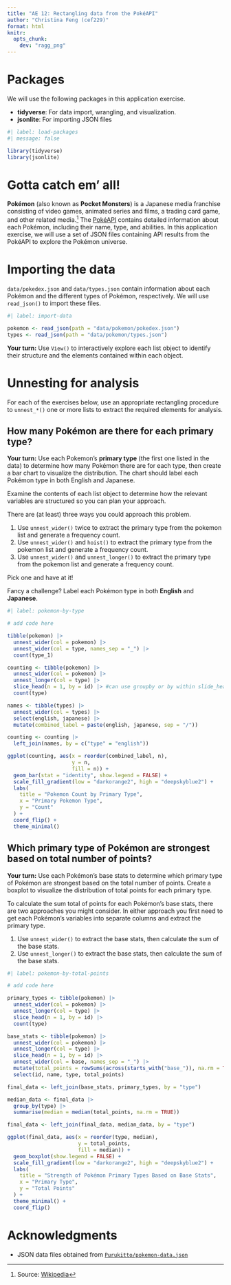 ```yaml
---
title: "AE 12: Rectangling data from the PokéAPI"
author: "Christina Feng (cef229)"
format: html
knitr:
  opts_chunk: 
    dev: "ragg_png"
---
```


# Packages

We will use the following packages in this application exercise.

-   **tidyverse**: For data import, wrangling, and visualization.
-   **jsonlite**: For importing JSON files

```r
#| label: load-packages
#| message: false

library(tidyverse)
library(jsonlite)
```

# Gotta catch em' all!

**Pokémon** (also known as **Pocket Monsters**) is a Japanese media franchise consisting of video games, animated series and films, a trading card game, and other related media.[^1] The [PokéAPI](https://pokeapi.co/) contains detailed information about each Pokémon, including their name, type, and abilities. In this application exercise, we will use a set of JSON files containing API results from the PokéAPI to explore the Pokémon universe.

[^1]: Source: [Wikipedia](https://en.wikipedia.org/wiki/Pok%C3%A9mon)

# Importing the data

`data/pokedex.json` and `data/types.json` contain information about each Pokémon and the different types of Pokémon, respectively. We will use `read_json()` to import these files.

```r
#| label: import-data

pokemon <- read_json(path = "data/pokemon/pokedex.json")
types <- read_json(path = "data/pokemon/types.json")
```

**Your turn:** Use `View()` to interactively explore each list object to identify their structure and the elements contained within each object.

# Unnesting for analysis

For each of the exercises below, use an appropriate rectangling procedure to `unnest_*()` one or more lists to extract the required elements for analysis.

## How many Pokémon are there for each primary type?

**Your turn:** Use each Pokemon's **primary type** (the first one listed in the data) to determine how many Pokémon there are for each type, then create a bar chart to visualize the distribution. The chart should label each Pokémon type in both English and Japanese.

::: callout-tip
Examine the contents of each list object to determine how the relevant variables are structured so you can plan your approach.

There are (at least) three ways you could approach this problem.

1.  Use `unnest_wider()` twice to extract the primary type from the pokemon list and generate a frequency count.
2.  Use `unnest_wider()` and `hoist()` to extract the primary type from the pokemon list and generate a frequency count.
3.  Use `unnest_wider()` and `unnest_longer()` to extract the primary type from the pokemon list and generate a frequency count.

Pick one and have at it!
:::

::: callout-note
Fancy a challenge? Label each Pokémon type in both **English** and **Japanese**.
:::

```r
#| label: pokemon-by-type

# add code here

tibble(pokemon) |>
  unnest_wider(col = pokemon) |>
  unnest_wider(col = type, names_sep = "_") |>
  count(type_1)

counting <- tibble(pokemon) |>
  unnest_wider(col = pokemon) |>
  unnest_longer(col = type) |>
  slice_head(n = 1, by = id) |> #can use groupby or by within slide_head
  count(type)

names <- tibble(types) |>
  unnest_wider(col = types) |>
  select(english, japanese) |>
  mutate(combined_label = paste(english, japanese, sep = "/"))

counting <- counting |>
  left_join(names, by = c("type" = "english"))

ggplot(counting, aes(x = reorder(combined_label, n), 
                     y = n,
                     fill = n)) +
  geom_bar(stat = "identity", show.legend = FALSE) +
  scale_fill_gradient(low = "darkorange2", high = "deepskyblue2") +
  labs(
    title = "Pokemon Count by Primary Type",
    x = "Primary Pokemon Type",
    y = "Count"
  ) +
  coord_flip() +
  theme_minimal()
```

## Which primary type of Pokémon are strongest based on total number of points?

**Your turn:** Use each Pokémon's base stats to determine which primary type of Pokémon are strongest based on the total number of points. Create a boxplot to visualize the distribution of total points for each primary type.

::: callout-tip
To calculate the sum total of points for each Pokémon's base stats, there are two approaches you might consider. In either approach you first need to get each Pokémon's variables into separate columns and extract the primary type.

1.  Use `unnest_wider()` to extract the base stats, then calculate the sum of the base stats.
2.  Use `unnest_longer()` to extract the base stats, then calculate the sum of the base stats.
:::

```r
#| label: pokemon-by-total-points

# add code here

primary_types <- tibble(pokemon) |>
  unnest_wider(col = pokemon) |>
  unnest_longer(col = type) |>
  slice_head(n = 1, by = id) |>
  count(type)

base_stats <- tibble(pokemon) |>
  unnest_wider(col = pokemon) |>
  unnest_longer(col = type) |>
  slice_head(n = 1, by = id) |>
  unnest_wider(col = base, names_sep = "_") |>
  mutate(total_points = rowSums(across(starts_with("base_")), na.rm = TRUE)) |>
  select(id, name, type, total_points)

final_data <- left_join(base_stats, primary_types, by = "type")

median_data <- final_data |>
  group_by(type) |>
  summarise(median = median(total_points, na.rm = TRUE))

final_data <- left_join(final_data, median_data, by = "type")

ggplot(final_data, aes(x = reorder(type, median), 
                       y = total_points, 
                       fill = median)) +
  geom_boxplot(show.legend = FALSE) +
  scale_fill_gradient(low = "darkorange2", high = "deepskyblue2") + 
  labs(
    title = "Strength of Pokémon Primary Types Based on Base Stats",
    x = "Primary Type",
    y = "Total Points"
  ) +
  theme_minimal() +
  coord_flip() 
```

# Acknowledgments

-   JSON data files obtained from [`Purukitto/pokemon-data.json`](https://github.com/Purukitto/pokemon-data.json)
